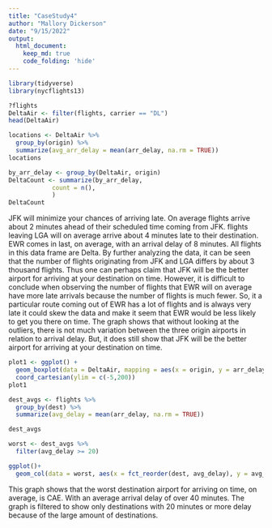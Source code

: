 ```yaml
---
title: "CaseStudy4"
author: "Mallory Dickerson"
date: "9/15/2022"
output: 
  html_document:
    keep_md: true
    code_folding: 'hide'
---
```


```r
library(tidyverse)
library(nycflights13)
```

```r
?flights
DeltaAir <- filter(flights, carrier == "DL")
head(DeltaAir)

locations <- DeltaAir %>%
  group_by(origin) %>%
  summarize(avg_arr_delay = mean(arr_delay, na.rm = TRUE))
locations

```

```r
by_arr_delay <- group_by(DeltaAir, origin)
DeltaCount <- summarize(by_arr_delay,
            count = n(),
            )
DeltaCount

```
JFK will minimize your chances of arriving late. On average flights arrive about 2 minutes ahead of 
their scheduled time coming from JFK. flights leaving LGA will on average arrive about 4 minutes late to their destination. EWR comes in last, on average, with an arrival delay of 8 minutes. All flights in this data frame are Delta. By further analyzing the data, it can be seen that the number of flights originating from JFK and LGA differs by about 3 thousand flights. Thus one can perhaps claim that JFK will be the better airport for arriving at your destination on time. However, it is difficult to conclude when observing the number of flights that EWR will on average have more late arrivals because the number of flights is much fewer. So, it a particular route coming out of EWR has a lot of flights and is always very late it could skew the data and make it seem that EWR would be less likely to get you there on time. The graph shows that without looking at the outliers, there is not much variation between the three origin airports in relation to arrival delay. But, it does still show that JFK will be the better airport for arriving at your destination on time.

```r
plot1 <- ggplot() +
  geom_boxplot(data = DeltaAir, mapping = aes(x = origin, y = arr_delay, color = arr_delay)) +
  coord_cartesian(ylim = c(-5,200))
plot1
```


```r
dest_avgs <- flights %>%
  group_by(dest) %>%
  summarize(avg_delay = mean(arr_delay, na.rm = TRUE))

dest_avgs

worst <- dest_avgs %>%
  filter(avg_delay >= 20)

ggplot()+
  geom_col(data = worst, aes(x = fct_reorder(dest, avg_delay), y = avg_delay))


```
This graph shows that the worst destination airport for arriving on time, on average, is CAE. With an average arrival delay of over 40 minutes. The graph is filtered to show only destinations with 20 minutes or more delay because of the large amount of destinations. 
